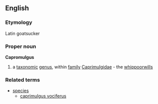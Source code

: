 ==English==
===Etymology===
Latin goatsucker
===Proper noun===
{{wikipedia}}
'''Capromulgus'''
#a [[taxonomic]] [[genus]], within [[family]] [[Caprimulgidae]] - the [[whippoorwill]]s
===Related terms===
{{wikispecies}}
*[[species]]
**[[caprimulgus vociferus]]